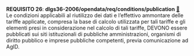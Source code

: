 ::: {#req-26 .callout-important appearance="simple" icon=false .requisito}
[**REQUISITO 26**]{.testo-rosso}: **dlgs36-2006/opendata/req/conditions/publication** [🔗](#req-26){.link-req}<br>
Le condizioni applicabili al riutilizzo dei dati e l'effettivo ammontare delle tariffe applicate, compresa la base di calcolo utilizzata per tali tariffe e gli elementi presi in considerazione nel calcolo di tali tariffe, DEVONO essere pubblicati sui siti istituzionali di pubbliche amministrazioni, organismi di diritto pubblico e imprese pubbliche competenti, previa comunicazione ad AgID.
:::
